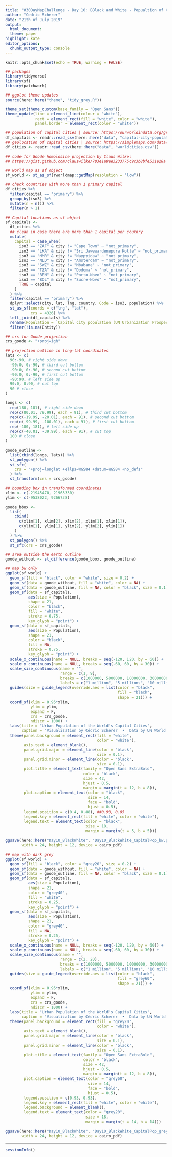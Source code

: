 ```yaml
---
title: "#30DayMapChallenge - Day 10: BBlack and White - Popualtion of Capital Cities by UN World Urbanization Prospects"
author: "Cedric Scherer"
date: "21th of July 2019"
output:
  html_document:
  theme: paper
highlight: kate
editor_options:
  chunk_output_type: console
---
```

  
```r
knitr::opts_chunk$set(echo = TRUE, warning = FALSE)
```

```r
## packages
library(tidyverse)
library(sf)
library(patchwork)

## ggplot theme updates
source(here::here("theme", "tidy_grey.R"))

theme_set(theme_custom(base_family = "Open Sans"))
theme_update(line = element_line(colour = "white"), 
             rect = element_rect(fill = "white", color = "white"),
             panel.border = element_rect(color = "white"))
```

```r
## population of capital cities | source: https://ourworldindata.org/grapher/capital-city-population
df_capitals <- readr::read_csv(here::here("data", "capital-city-population.csv"))
## geolocation of capital cities | source: https://simplemaps.com/data/world-cities
df_cities <- readr::read_csv(here::here("data", "worldcities.csv"))
```

```r
## code for Goode homolosine projection by Claus Wilke:
## https://gist.github.com/clauswilke/783e1a8ee3233775c9c3b8bfe531e28a

## world map as sf object
sf_world <- st_as_sf(rworldmap::getMap(resolution = "low"))

## check countries with more than 1 primary capital
df_cities %>% 
  filter(capital == "primary") %>% 
  group_by(iso3) %>% 
  mutate(n = n()) %>% 
  filter(n > 1)

## Capital locations as sf object
sf_capitals <-
  df_cities %>% 
  ## clean in case there are more than 1 capital per coutnry
  mutate(
    capital = case_when(
      iso3 == "ZAF" & city != "Cape Town" ~ "not_primary",
      iso3 == "LKA" & city != "Sri Jawewardenepura Kotte" ~ "not_primary",
      iso3 == "MMR" & city != "Naypyidaw" ~ "not_primary",
      iso3 == "NLD" & city != "Amsterdam" ~ "not_primary",
      iso3 == "SWZ" & city != "Mbabane" ~ "not_primary",
      iso3 == "TZA" & city != "Dodoma" ~ "not_primary",
      iso3 == "BEN" & city != "Porto-Novo" ~ "not_primary",
      iso3 == "BOL" & city != "Sucre-Novo" ~ "not_primary",
      TRUE ~ capital
    )
  ) %>% 
  filter(capital == "primary") %>%
  dplyr::select(city, lat, lng, country, Code = iso3, population) %>% 
  st_as_sf(coords = c("lng", "lat"),
           crs = 4326) %>% 
  left_join(df_capitals) %>% 
  rename(Population = `Capital city population (UN Urbanization Prospects, 2018)`) %>% 
  filter(!is.na(Entity))

## crs for Goode projection
crs_goode <- "+proj=igh"

## projection outline in long-lat coordinates
lats <- c(
  90:-90, # right side down
  -90:0, 0:-90, # third cut bottom
  -90:0, 0:-90, # second cut bottom
  -90:0, 0:-90, # first cut bottom
  -90:90, # left side up
  90:0, 0:90, # cut top
  90 # close
)

longs <- c(
  rep(180, 181), # right side down
  rep(c(80.01, 79.99), each = 91), # third cut bottom
  rep(c(-19.99, -20.01), each = 91), # second cut bottom
  rep(c(-99.99, -100.01), each = 91), # first cut bottom
  rep(-180, 181), # left side up
  rep(c(-40.01, -39.99), each = 91), # cut top
  180 # close
)

goode_outline <- 
  list(cbind(longs, lats)) %>%
  st_polygon() %>%
  st_sfc(
    crs = "+proj=longlat +ellps=WGS84 +datum=WGS84 +no_defs"
  ) %>% 
  st_transform(crs = crs_goode)

## bounding box in transformed coordinates
xlim <- c(-21945470, 21963330)
ylim <- c(-9538022, 9266738)

goode_bbox <- 
  list(
    cbind(
      c(xlim[1], xlim[2], xlim[2], xlim[1], xlim[1]), 
      c(ylim[1], ylim[1], ylim[2], ylim[2], ylim[1])
    )
  ) %>%
  st_polygon() %>%
  st_sfc(crs = crs_goode)

## area outside the earth outline
goode_without <- st_difference(goode_bbox, goode_outline)
```

```r
## map bw only
ggplot(sf_world) + 
  geom_sf(fill = "black", color = "white", size = 0.2) +
  geom_sf(data = goode_without, fill = "white", color = NA) +
  geom_sf(data = goode_outline, fill = NA, color = "black", size = 0.1) +
  geom_sf(data = sf_capitals, 
          aes(size = Population),
          shape = 21,
          color = "black", 
          fill = "white",
          stroke = 0.75,
          key_glyph = "point") +
  geom_sf(data = sf_capitals, 
          aes(size = Population),
          shape = 21, 
          color = "black", 
          fill = NA, 
          stroke = 0.75,
          key_glyph = "point") +
  scale_x_continuous(name = NULL, breaks = seq(-120, 120, by = 60)) +
  scale_y_continuous(name = NULL, breaks = seq(-60, 60, by = 30)) +
  scale_size_continuous(name = "",
                        range = c(1, 9), 
                        breaks = c(1000000, 5000000, 10000000, 30000000),
                        labels = c("1 million", "5 millions", "10 millions", "30 millions")) +
  guides(size = guide_legend(override.aes = list(color = "black", 
                                                 fill = "black", 
                                                 shape = 21))) +
  coord_sf(xlim = 0.95*xlim, 
           ylim = ylim, 
           expand = F, 
           crs = crs_goode, 
           ndiscr = 1000) +
  labs(title = "Urban Population of the World's Capital Cities",
       caption = "Visualization by Cédric Scherer  •  Data by UN World Urbanization Prospects (2018)") +
  theme(panel.background = element_rect(fill = "white", 
                                        color = "white"),
        axis.text = element_blank(),
        panel.grid.major = element_line(color = "black", 
                                        size = 0.1),
        panel.grid.minor = element_line(color = "black", 
                                        size = 0.1),
        plot.title = element_text(family = "Open Sans ExtraBold",
                                  color = "black", 
                                  size = 42, 
                                  hjust = 0.5,
                                  margin = margin(t = 12, b = 8)),
        plot.caption = element_text(color = "black", 
                                    size = 14, 
                                    face = "bold",
                                    hjust = 0.5),
        legend.position = c(0.4, 0.88), ##0.93, 0.85
        legend.key = element_rect(fill = "white", color = "white"),
        legend.text = element_text(color = "black",
                                   size = 18, 
                                   margin = margin(t = 5, b = 5)))
  
ggsave(here::here("Day10_BlackWhite", "Day10_BlackWhite_CapitalPop_bw.pdf"), 
       width = 24, height = 12, device = cairo_pdf)
```

```r
## map with dark grey
ggplot(sf_world) + 
  geom_sf(fill = "black", color = "grey20", size = 0.2) +
  geom_sf(data = goode_without, fill = "white", color = NA) +
  geom_sf(data = goode_outline, fill = NA, color = "black", size = 0.1) +
  geom_sf(data = sf_capitals, 
          aes(size = Population),
          shape = 21,
          color = "grey40", 
          fill = "white",
          stroke = 0.25,
          key_glyph = "point") +
  geom_sf(data = sf_capitals, 
          aes(size = Population),
          shape = 21, 
          color = "grey40", 
          fill = NA, 
          stroke = 0.25,
          key_glyph = "point") +
  scale_x_continuous(name = NULL, breaks = seq(-120, 120, by = 60)) +
  scale_y_continuous(name = NULL, breaks = seq(-60, 60, by = 30)) +
  scale_size_continuous(name = "",
                        range = c(2, 20), 
                        breaks = c(1000000, 5000000, 10000000, 30000000),
                        labels = c("1 million", "5 millions", "10 millions", "30 millions")) +
  guides(size = guide_legend(override.aes = list(color = "black", 
                                                 fill = "grey60", 
                                                 shape = 21))) +
  coord_sf(xlim = 0.95*xlim, 
           ylim = ylim, 
           expand = F, 
           crs = crs_goode, 
           ndiscr = 1000) +
  labs(title = "Urban Population of the World's Capital Cities",
       caption = "Visualization by Cédric Scherer  •  Data by UN World Urbanization Prospects (2018)") +
  theme(panel.background = element_rect(fill = "grey20", 
                                        color = "white"),
        axis.text = element_blank(),
        panel.grid.major = element_line(color = "black", 
                                        size = 0.1),
        panel.grid.minor = element_line(color = "black", 
                                        size = 0.1),
        plot.title = element_text(family = "Open Sans ExtraBold",
                                  color = "black", 
                                  size = 42, 
                                  hjust = 0.5,
                                  margin = margin(t = 12, b = 8)),
        plot.caption = element_text(color = "grey60", 
                                    size = 14, 
                                    face = "bold",
                                    hjust = 0.5),
        legend.position = c(0.93, 0.93),
        legend.key = element_rect(fill = "white", color = "white"),
        legend.background = element_blank(),
        legend.text = element_text(color = "grey20",
                                   size = 18, 
                                   margin = margin(t = 14, b = 14)))
  
ggsave(here::here("Day10_BlackWhite", "Day10_BlackWhite_CapitalPop_grey.pdf"), 
       width = 24, height = 12, device = cairo_pdf)
```

***
  
```r
sessionInfo()
```
